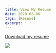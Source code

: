 ```yaml
---
title: View My Resume
date: 2020-08-06
tags: [Resume]
excerpt: ' '
---
```

<!-- Link -->
[Download my resume](../files/StephenPonce_Resume.pdf)

<!-- Image -->
![](../images/resume.png)
